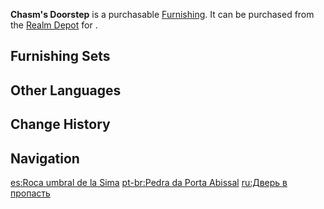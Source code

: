 {{Furnishing Infobox
|id             = 372212
|image          = Item Chasm's Doorstep.png
|category       = Landform
|subcategory    = Rock
|quality        = 3
|adeptal_energy = 20
|load           = 35
|reduced_load   = 24
|description    = Veteran miners can tell how deep beneath the surface they are based on the color of the rock beneath their feet. Once this kind of rock starts to appear, it means [[The Chasm]] is right up ahead. Because of this, it has been named the "Chasm's Doorstep."<br />However, due to recent [[ley line]] disturbances, this stone has started appearing all over the place, rendering the miners' experience useless.
|source1        = [[Realm Depot]]
}}
'''Chasm's Doorstep''' is a purchasable [[Furnishing]]. It can be purchased from the [[Realm Depot]] for {{Item|Realm Currency|30|x=80}}.

==Furnishing Sets==
{{Craft Usage}}

==Other Languages==
{{Other Languages
|en      = Chasm's Doorstep
|zhs     = 临渊石
|zhs_rm  = Lín Yuān Shí
|zht     = 臨淵石
|zht_rm  = Lín Yuān Shí
|zh_tl   = 
|ja      = 臨淵石
|ja_rm   = Rin'enseki{{Assumed}}
|ja_tl   = Abyss Facing Stone
|ko      = 임연석
|ko_rm   = Im'yeonseok
|ko_tl   = Caution Stone
|es      = Roca umbral de la Sima
|es_tl   = Doorstep of the Chasm
|fr      = Pierre du Gouffre
|fr_tl   = Stone of the Chasm
|ru      = Дверь в пропасть
|ru_tl   = Chasm's Door
|th      = หินประตูเหมือง
|th_rm   = 
|th_tl   = 
|vi      = Lâm Uyên Thạch
|vi_tl   = 
|de      = Abgrundstein
|de_tl   = Abyss Stone
|id      = Ambang Pintu Chasm
|id_tl   = Chasm's Doorstep
|pt      = Pedra da Porta Abissal
|pt_tl   = 
|tr      = Kanyonun Eşiği
|tr_tl   = 
|it      = Ingresso della Voragine
|it_tl   = 
}}

==Change History==
{{Change History|1.5}}

==Navigation==
{{Furnishing Navbox|exterior}}

[[es:Roca umbral de la Sima]]
[[pt-br:Pedra da Porta Abissal]]
[[ru:Дверь в пропасть]]